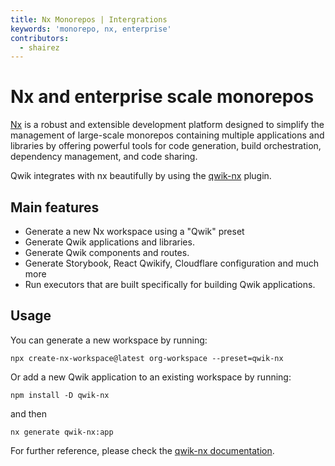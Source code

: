 ```yaml
---
title: Nx Monorepos | Intergrations
keywords: 'monorepo, nx, enterprise'
contributors:
  - shairez
---
```


# Nx and enterprise scale monorepos

[Nx](https://nx.dev/) is a robust and extensible development platform designed to simplify the management 
of large-scale monorepos containing multiple applications and libraries by offering powerful tools for code generation, 
build orchestration, dependency management, and code sharing.

Qwik integrates with nx beautifully by using the [qwik-nx](https://github.com/qwikifiers/qwik-nx) plugin.


## Main features

* Generate a new Nx workspace using a "Qwik" preset
* Generate Qwik applications and libraries.
* Generate Qwik components and routes.
* Generate Storybook, React Qwikify, Cloudflare configuration and much more
* Run executors that are built specifically for building Qwik applications.


## Usage

You can generate a new workspace by running:

```shell
npx create-nx-workspace@latest org-workspace --preset=qwik-nx
```

Or add a new Qwik application to an existing workspace by running:

```shell
npm install -D qwik-nx
```

and then

```shell
nx generate qwik-nx:app
```

For further reference, please check the [qwik-nx documentation](https://github.com/qwikifiers/qwik-nx).
